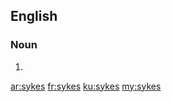 ==English==

===Noun===
{{head|en|plural}}

# {{plural of|syke|lang=en|nocat=1}}

[[ar:sykes]]
[[fr:sykes]]
[[ku:sykes]]
[[my:sykes]]